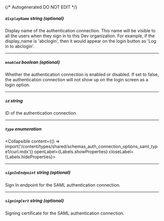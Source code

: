 {/* Autogenerated DO NOT EDIT  */}

##### `displayName` _string (optional)_
Display name of the authentication connection. This name will be
visible to all the users when they sign in to this Dev
organization. For example, if the display_name is 'abclogin', then
it would appear on the login button as 'Log in to abclogin'.


---
##### `enabled` _boolean (optional)_
Whether the authentication connection is enabled or disabled. If
set to false, the authentication connection will not show up on the
login screen as a login option.


---
##### `id` _string_
ID of the authentication connection.

---
##### `type` _enumeration_
<Collapsible content={() => import('/content/types/shared/schemas_auth_connection_options_saml_type1/curl.mdx')} openLabel={Labels.showProperties} closeLabel={Labels.hideProperties}>
</Collapsible>

---
##### `signInEndpoint` _string (optional)_
Sign In endpoint for the SAML authentication connection.

---
##### `signingCert` _string (optional)_
Signing certificate for the SAML authentication connection.



